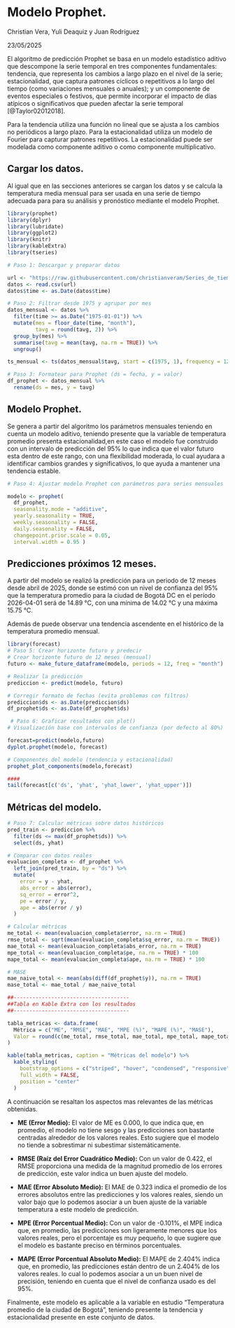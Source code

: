 # Modelo Prophet.

Christian Vera, Yuli Deaquiz y Juan Rodríguez

23/05/2025

El algoritmo de predicción Prophet se basa en un modelo estadístico aditivo que descompone la serie temporal en tres componentes fundamentales: tendencia, que representa los cambios a largo plazo en el nivel de la serie; estacionalidad, que captura patrones cíclicos o repetitivos a lo largo del tiempo (como variaciones mensuales o anuales); y un componente de eventos especiales o festivos, que permite incorporar el impacto de días atípicos o significativos que pueden afectar la serie temporal [@Taylor02012018].

Para la tendencia utiliza una función no lineal que se ajusta a los cambios no periódicos a largo plazo. Para la estacionalidad utiliza un modelo de Fourier para capturar patrones repetitivos. La estacionalidad puede ser modelada como componente aditivo o como componente multiplicativo.

## Cargar los datos.

Al igual que en las secciones anteriores se cargan los datos y se calcula la temperatura media mensual para ser usada en una serie de tiempo adecuada para para su análisis y pronóstico mediante el modelo Prophet.

```r

library(prophet)
library(dplyr)
library(lubridate)
library(ggplot2)
library(knitr)
library(kableExtra)
library(tseries)

# Paso 1: Descargar y preparar datos

url <- "https://raw.githubusercontent.com/christianveram/Series_de_tiempo/refs/heads/main/bases/temperaturas_final.csv"
datos <- read.csv(url)
datos$time <- as.Date(datos$time)

# Paso 2: Filtrar desde 1975 y agrupar por mes
datos_mensual <- datos %>%
  filter(time >= as.Date("1975-01-01")) %>%
  mutate(mes = floor_date(time, "month"),
         tavg = round(tavg, 2)) %>%
  group_by(mes) %>%
  summarise(tavg = mean(tavg, na.rm = TRUE)) %>%
  ungroup()

ts_mensual <- ts(datos_mensual$tavg, start = c(1975, 1), frequency = 12)

# Paso 3: Formatear para Prophet (ds = fecha, y = valor)
df_prophet <- datos_mensual %>%
  rename(ds = mes, y = tavg)

```

## Modelo Prophet.

Se genera a partir del algoritmo los parámetros mensuales teniendo en cuenta un modelo aditivo,  teniendo presente que la variable de temperatura promedio presenta estacionalidad,en este caso el modelo fue construido con un intervalo de predicción del 95% lo que indica que el valor futuro esta dentro de este rango, con una flexibilidad moderada, lo cual ayudara a identificar cambios grandes y significativos, lo que ayuda a mantener una tendencia estable.

```r

# Paso 4: Ajustar modelo Prophet con parámetros para series mensuales

modelo <- prophet(
  df_prophet,
  seasonality.mode = "additive",
  yearly.seasonality = TRUE,
  weekly.seasonality = FALSE,
  daily.seasonality = FALSE,
  changepoint.prior.scale = 0.05,
  interval.width = 0.95 )
```


## Predicciones próximos 12 meses.

A partir del modelo se realizó la predicción para un periodo de 12 meses desde abril  de 2025, donde se estimó con un nivel de confianza del 95% que la temperatura promedio para la ciudad de Bogotá DC en el período  2026-04-01 será de 14.89 °C, con una mínima de	14.02 °C y una máxima	15.75 °C.

Además de puede observar una tendencia ascendente en el histórico de la temperatura promedio mensual.

```r
library(forecast)
# Paso 5: Crear horizonte futuro y predecir
# Crear horizonte futuro de 12 meses (mensual)
futuro <- make_future_dataframe(modelo, periods = 12, freq = "month")

# Realizar la predicción
prediccion <- predict(modelo, futuro)

# Corregir formato de fechas (evita problemas con filtros)
prediccion$ds <- as.Date(prediccion$ds)
df_prophet$ds <- as.Date(df_prophet$ds)

 # Paso 6: Graficar resultados con plot()
# Visualización base con intervalos de confianza (por defecto al 80%)

forecast=predict(modelo,futuro)
dyplot.prophet(modelo, forecast)

# Componentes del modelo (tendencia y estacionalidad)
prophet_plot_components(modelo,forecast)

####
tail(forecast[c('ds', 'yhat', 'yhat_lower', 'yhat_upper')])

```


## Métricas del modelo.

```r
# Paso 7: Calcular métricas sobre datos históricos
pred_train <- prediccion %>%
  filter(ds <= max(df_prophet$ds)) %>%
  select(ds, yhat)

# Comparar con datos reales
evaluacion_completa <- df_prophet %>%
  left_join(pred_train, by = "ds") %>%
  mutate(
    error = y - yhat,
    abs_error = abs(error),
    sq_error = error^2,
    pe = error / y,
    ape = abs(error / y)
  )

# Calcular métricas
me_total <- mean(evaluacion_completa$error, na.rm = TRUE)
rmse_total <- sqrt(mean(evaluacion_completa$sq_error, na.rm = TRUE))
mae_total <- mean(evaluacion_completa$abs_error, na.rm = TRUE)
mpe_total <- mean(evaluacion_completa$pe, na.rm = TRUE) * 100
mape_total <- mean(evaluacion_completa$ape, na.rm = TRUE) * 100

# MASE
mae_naive_total <- mean(abs(diff(df_prophet$y)), na.rm = TRUE)
mase_total <- mae_total / mae_naive_total

##-------------------------------------
##Tabla en Kable Extra con los resultados
##-------------------------------------

tabla_metricas <- data.frame(
  Métrica = c("ME", "RMSE", "MAE", "MPE (%)", "MAPE (%)", "MASE"),
  Valor = round(c(me_total, rmse_total, mae_total, mpe_total, mape_total, mase_total), 3)
)

kable(tabla_metricas, caption = "Métricas del modelo") %>%
  kable_styling(
    bootstrap_options = c("striped", "hover", "condensed", "responsive"),
    full_width = FALSE,
    position = "center"
  )


```

A continuación se resaltan los aspectos mas relevantes de las métricas obtenidas.

- **ME (Error Medio):** El valor de ME es 0.000, lo que indica que, en promedio, el modelo no tiene sesgo y las predicciones son bastante centradas alrededor de los valores reales. Esto sugiere que el modelo no tiende a sobrestimar ni subestimar sistemáticamente.

- **RMSE (Raíz del Error Cuadrático Medio):** Con un valor de 0.422, el RMSE proporciona una medida de la magnitud promedio de los errores de predicción, este valor indica un buen ajuste del modelo. 

- **MAE (Error Absoluto Medio):** El MAE de 0.323 indica el promedio de los errores absolutos entre las predicciones y los valores reales, siendo un valor bajo que lo podemos asociar a un buen ajuste de la variable temperatura a este modelo de predicción. 

- **MPE (Error Porcentual Medio):** Con un valor de -0.101%, el MPE indica que, en promedio, las predicciones son ligeramente menores que los valores reales, pero el porcentaje es muy pequeño, lo que sugiere que el modelo es bastante preciso en términos porcentuales.

- **MAPE (Error Porcentual Absoluto Medio):** El MAPE de 2.404% indica que, en promedio, las predicciones están dentro de un 2.404% de los valores reales. lo cual lo podemos asociar a un un buen nivel de precisión, teniendo en cuenta que el nivel de confianza usado es del 95%.

Finalmente, este modelo es aplicable a la variable en estudio "Temperatura promedio de la ciudad de Bogotá", teniendo presente la tendencia y estacionalidad presente en este conjunto de datos.